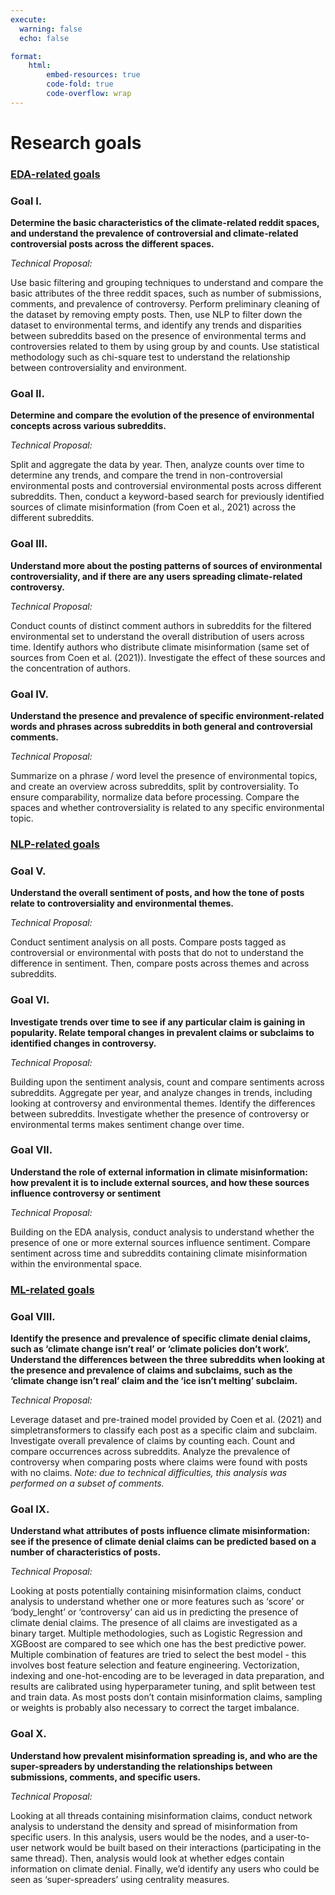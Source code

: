 ```yaml
---
execute:
  warning: false
  echo: false

format:
    html:
        embed-resources: true
        code-fold: true
        code-overflow: wrap
---
```

# Research goals

### <ins>EDA-related goals</ins>

### Goal I.

**Determine the basic characteristics of the climate-related reddit spaces, and understand the prevalence of controversial and climate-related controversial posts across the different spaces.**

*Technical Proposal:*

Use basic filtering and grouping techniques to understand and compare the basic attributes of the three reddit spaces, such as number of submissions, comments, and prevalence of controversy. Perform preliminary cleaning of the dataset by removing empty posts. Then, use NLP to filter down the dataset to environmental terms, and identify any trends and disparities between subreddits based on the presence of environmental terms and controversies related to them by using group by and counts. Use statistical methodology such as chi-square test to understand the relationship between controversiality and environment.

### Goal II.

**Determine and compare the evolution of the presence of environmental concepts across various subreddits.**

*Technical Proposal:*

Split and aggregate the data by year. Then, analyze counts over time to determine any trends, and compare the trend in non-controversial environmental posts and controversial environmental posts across different subreddits. Then, conduct a keyword-based search for previously identified sources of climate misinformation (from Coen et al., 2021) across the different subreddits.

### Goal III.

**Understand more about the posting patterns of sources of environmental controversiality, and if there are any users spreading climate-related controversy.**

*Technical Proposal:*

Conduct counts of distinct comment authors in subreddits for the filtered environmental set to understand the overall distribution of users across time. Identify authors who distribute climate misinformation (same set of sources from Coen et al. (2021)). Investigate the effect of these sources and the concentration of authors.

### Goal IV.

**Understand the presence and prevalence of specific environment-related words and phrases across subreddits in both general and controversial comments.**

*Technical Proposal:*

Summarize on a phrase / word level the presence of environmental topics, and create an overview across subreddits, split by controversiality. To ensure comparability, normalize data before processing. Compare the spaces and whether controversiality is related to any specific environmental topic.

### <ins>NLP-related goals</ins>


### Goal V.

**Understand the overall sentiment of posts, and how the tone of posts relate to controversiality and environmental themes.**

*Technical Proposal:*

Conduct sentiment analysis on all posts. Compare posts tagged as controversial or environmental with posts that do not to understand the difference in sentiment. Then, compare posts across themes and across subreddits.

### Goal VI.

**Investigate trends over time to see if any particular claim is gaining in popularity. Relate temporal changes in prevalent claims or subclaims to identified changes in controversy.**

*Technical Proposal:*

Building upon the sentiment analysis, count and compare sentiments across subreddits. Aggregate per year, and analyze changes in trends, including looking at controversy and environmental themes. Identify the differences between subreddits. Investigate whether the presence of controversy or environmental terms makes sentiment change over time.

### Goal VII.

**Understand the role of external information in climate misinformation: how prevalent it is to include external sources, and how these sources influence controversy or sentiment**

*Technical Proposal:*

Building on the EDA analysis, conduct analysis to understand whether the presence of one or more external sources influence sentiment. Compare sentiment across time and subreddits containing climate misinformation within the environmental space.

### <ins>ML-related goals</ins>

### Goal VIII.

**Identify the presence and prevalence of specific climate denial claims, such as ‘climate change isn’t real’ or ‘climate policies don’t work’. Understand the differences between the three subreddits when looking at the presence and prevalence of claims and subclaims, such as the ‘climate change isn’t real’ claim and the ‘ice isn’t melting’ subclaim.**

*Technical Proposal:*

Leverage dataset and pre-trained model provided by Coen et al. (2021) and simpletransformers to classify each post as a specific claim and subclaim. Investigate overall prevalence of claims by counting each. Count and compare occurrences across subreddits. Analyze the prevalence of controversy when comparing posts where claims were found with posts with no claims. *Note: due to technical difficulties, this analysis was performed on a subset of comments.*

### Goal IX.

**Understand what attributes of posts influence climate misinformation: see if the presence of climate denial claims can be predicted based on a number of characteristics of posts.**

*Technical Proposal:*

Looking at posts potentially containing misinformation claims, conduct analysis to understand whether one or more features such as ‘score’ or ‘body_lenght’ or 'controversy' can aid us in predicting the presence of climate denial claims. The presence of all claims are investigated as a binary target. Multiple methodologies, such as Logistic Regression and XGBoost are compared to see which one has the best predictive power. Multiple combination of features are tried to select the best model - this involves bost feature selection and feature engineering. Vectorization, indexing and one-hot-encoding are to be leveraged in data preparation, and results are calibrated using hyperparameter tuning, and split between test and train data. As most posts don't contain misinformation claims, sampling or weights is probably also necessary to correct the target imbalance.


### Goal X.

**Understand how prevalent misinformation spreading is, and who are the super-spreaders by understanding the relationships between submissions, comments, and specific users.**

*Technical Proposal:*

Looking at all threads containing misinformation claims, conduct network analysis to understand the density and spread of misinformation from specific users. In this analysis, users would be the nodes, and a user-to-user network would be built based on their interactions (participating in the same thread). Then, analysis would look at whether edges contain information on climate denial. Finally, we'd identify any users who could be seen as ‘super-spreaders’ using centrality measures.

